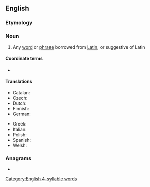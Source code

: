 ==English==

===Etymology===
{{suffix|en|Latin|ism}}

===Noun===
{{wikipedia}}
{{en-noun}}

# Any [[word]] or [[phrase]] borrowed from [[Latin]], or suggestive of Latin

====Coordinate terms====
* {{list:foreignisms/en}}

====Translations====
{{trans-top|Latinism}}
* Catalan: {{t+|ca|llatinisme|m}}
* Czech: {{t|cs|latinismus|m}}
* Dutch: {{t+|nl|latinisme|n}}
* Finnish: {{t|fi|latinismi}}
* German: {{t+|de|Latinismus|m}}
{{trans-mid}}
* Greek: {{t+|el|λατινισμός|m}}
* Italian: {{t+|it|latinismo|m}}
* Polish: {{t+|pl|latynizm|m}}
* Spanish: {{t+|es|latinismo|m}}
* Welsh: {{t|cy|Lladineb|f}}
{{trans-bottom}}

===Anagrams===
* {{anagrams|en|a=aiilmnst|limitans}}

[[Category:English 4-syllable words]]